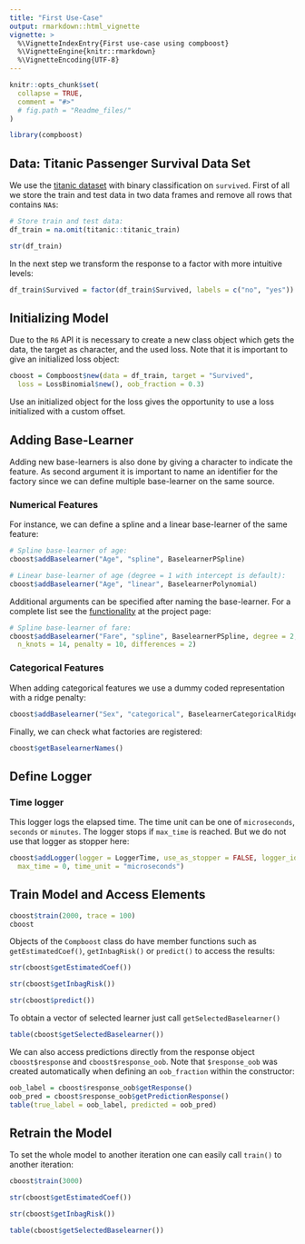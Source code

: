 ```yaml
---
title: "First Use-Case"
output: rmarkdown::html_vignette
vignette: >
  %\VignetteIndexEntry{First use-case using compboost}
  %\VignetteEngine{knitr::rmarkdown}
  %\VignetteEncoding{UTF-8}
---
```


```r
knitr::opts_chunk$set(
  collapse = TRUE,
  comment = "#>"
  # fig.path = "Readme_files/"
)

library(compboost)
```

## Data: Titanic Passenger Survival Data Set

We use the [titanic dataset](https://www.kaggle.com/c/titanic/data) with binary
classification on `survived`. First of all we store the train and test data
in two data frames and remove all rows that contains `NA`s:

```r
# Store train and test data:
df_train = na.omit(titanic::titanic_train)

str(df_train)
```

In the next step we transform the response to a factor with more intuitive levels:

```r
df_train$Survived = factor(df_train$Survived, labels = c("no", "yes"))
```

## Initializing Model

Due to the `R6` API it is necessary to create a new class object which gets the data, the target as character, and the used loss. Note that it is important to give an initialized loss object:
```r
cboost = Compboost$new(data = df_train, target = "Survived",
  loss = LossBinomial$new(), oob_fraction = 0.3)
```

Use an initialized object for the loss gives the opportunity to use a loss initialized with a custom offset.

## Adding Base-Learner

Adding new base-learners is also done by giving a character to indicate the feature. As second argument it is important to name an identifier for the factory since we can define multiple base-learner on the same source.

### Numerical Features

For instance, we can define a spline and a linear base-learner of the same feature:
```r
# Spline base-learner of age:
cboost$addBaselearner("Age", "spline", BaselearnerPSpline)

# Linear base-learner of age (degree = 1 with intercept is default):
cboost$addBaselearner("Age", "linear", BaselearnerPolynomial)
```

Additional arguments can be specified after naming the base-learner. For a complete list see the [functionality](https://compboost.org/functionality.html) at the project page:
```r
# Spline base-learner of fare:
cboost$addBaselearner("Fare", "spline", BaselearnerPSpline, degree = 2,
  n_knots = 14, penalty = 10, differences = 2)
```

### Categorical Features

When adding categorical features we use a dummy coded representation with a ridge penalty:
```r
cboost$addBaselearner("Sex", "categorical", BaselearnerCategoricalRidge)
```

Finally, we can check what factories are registered:
```r
cboost$getBaselearnerNames()
```

## Define Logger

### Time logger

This logger logs the elapsed time. The time unit can be one of `microseconds`, `seconds` or `minutes`. The logger stops if `max_time` is reached. But we do not use that logger as stopper here:

```r
cboost$addLogger(logger = LoggerTime, use_as_stopper = FALSE, logger_id = "time",
  max_time = 0, time_unit = "microseconds")
```


## Train Model and Access Elements

```r
cboost$train(2000, trace = 100)
cboost
```

Objects of the `Compboost` class do have member functions such as `getEstimatedCoef()`, `getInbagRisk()` or `predict()` to access the results:
```r
str(cboost$getEstimatedCoef())

str(cboost$getInbagRisk())

str(cboost$predict())
```

To obtain a vector of selected learner just call `getSelectedBaselearner()`
```r
table(cboost$getSelectedBaselearner())
```

We can also access predictions directly from the response object `cboost$response` and `cboost$response_oob`. Note that `$response_oob` was created automatically when defining an `oob_fraction` within the constructor:
```r
oob_label = cboost$response_oob$getResponse()
oob_pred = cboost$response_oob$getPredictionResponse()
table(true_label = oob_label, predicted = oob_pred)
```

## Retrain the Model

To set the whole model to another iteration one can easily call `train()` to another iteration:
```r
cboost$train(3000)

str(cboost$getEstimatedCoef())

str(cboost$getInbagRisk())

table(cboost$getSelectedBaselearner())
```


